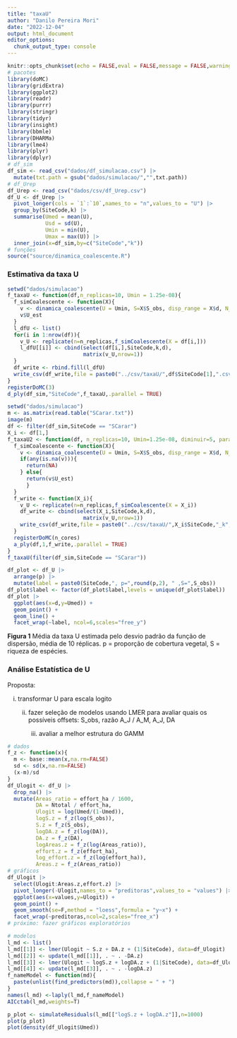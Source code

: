 ```yaml
---
title: "taxaU"
author: "Danilo Pereira Mori"
date: "2022-12-04"
output: html_document
editor_options: 
  chunk_output_type: console
---
```


```r
knitr::opts_chunk$set(echo = FALSE,eval = FALSE,message = FALSE,warning = FALSE)
# pacotes
library(doMC)
library(gridExtra)
library(ggplot2)
library(readr)
library(purrr)
library(stringr)
library(tidyr)
library(insight)
library(bbmle)
library(DHARMa)
library(lme4)
library(plyr)
library(dplyr)
# df_sim
df_sim <- read_csv("dados/df_simulacao.csv") |> 
  mutate(txt.path = gsub("dados/simulacao/","",txt.path))
# df_Urep
df_Urep <- read_csv("dados/csv/df_Urep.csv")
df_U <- df_Urep |> 
  pivot_longer(cols = `1`:`10`,names_to = "n",values_to = "U") |> 
  group_by(SiteCode,k) |> 
  summarise(Umed = mean(U),
            Usd = sd(U),
            Umin = min(U),
            Umax = max(U)) |> 
  inner_join(x=df_sim,by=c("SiteCode","k"))
# funções
source("source/dinamica_coalescente.R")
```

### Estimativa da taxa U

```r
setwd("dados/simulacao")
f_taxaU <- function(df,n_replicas=10, Umin = 1.25e-08){
  f_simCoalescente <- function(X){
    v <- dinamica_coalescente(U = Umin, S=X$S_obs, disp_range = X$d, N_simul=1,landscape = X$txt.path)
    v$U_est
  }
  l_dfU <- list()
  for(i in 1:nrow(df)){
    v_U <- replicate(n=n_replicas,f_simCoalescente(X = df[i,]))
    l_dfU[[i]] <- cbind(select(df[i,],SiteCode,k,d),
                        matrix(v_U,nrow=1))
  }
  df_write <- rbind.fill(l_dfU)
  write_csv(df_write,file = paste0("../csv/taxaU/",df$SiteCode[1],".csv"))
}
registerDoMC(3)
d_ply(df_sim,"SiteCode",f_taxaU,.parallel = TRUE)
```

```r
setwd("dados/simulacao")
m <- as.matrix(read.table("SCarar.txt"))
image(m)
df <- filter(df_sim,SiteCode == "SCarar")
X_i <- df[1,]
f_taxaU2 <- function(df, n_replicas=10, Umin=1.25e-08, diminuir=5, parallel=TRUE, n_cores=3){
  f_simCoalescente <- function(X){
    v <- dinamica_coalescente(U = Umin, S=X$S_obs, disp_range = X$d, N_simul=1,landscape = X$txt.path, decay = diminuir)
    if(any(is.na(v))){
      return(NA)
    } else{
      return(v$U_est)
      }
  }
  f_write <- function(X_i){
    v_U <- replicate(n=n_replicas,f_simCoalescente(X = X_i))
    df_write <- cbind(select(X_i,SiteCode,k,d),
                        matrix(v_U,nrow=1))
    write_csv(df_write,file = paste0("../csv/taxaU/",X_i$SiteCode,"_k",round(X_i$k,2),".csv"))
  }
  registerDoMC(n_cores)
  a_ply(df,1,f_write,.parallel = TRUE)
}
f_taxaU(filter(df_sim,SiteCode == "SCarar"))
```


```r
df_plot <- df_U |> 
  arrange(p) |> 
  mutate(label = paste0(SiteCode,", p=",round(p,2), " ,S=",S_obs))
df_plot$label <- factor(df_plot$label,levels = unique(df_plot$label))
df_plot |> 
  ggplot(aes(x=d,y=Umed)) +
  geom_point() +
  geom_line() +
  facet_wrap(~label, ncol=6,scales="free_y")
```

__Figura 1__ Média da taxa U estimada pelo desvio padrão da função de dispersão, média de 10 réplicas. p = proporção de cobertura vegetal, S = riqueza de espécies.

### Análise Estatística de U

<p>Proposta:</p>
<p>i) transformar U para escala logito</p>
<p>ii) fazer seleção de modelos usando LMER para avaliar quais os possíveis offsets: S_obs, razão A_J / A_M, A_J, DA</p>
<p>iii) avaliar a melhor estrutura do GAMM </p>

```r
# dados
f_z <- function(x){
  m <- base::mean(x,na.rm=FALSE)
  sd <- sd(x,na.rm=FALSE)
  (x-m)/sd
}
df_Ulogit <- df_U |> 
  drop_na() |> 
  mutate(Areas_ratio = effort_ha / 1600,
         DA = Ntotal / effort_ha,
         Ulogit = log(Umed/(1-Umed)),
         logS.z = f_z(log(S_obs)),
         S.z = f_z(S_obs),
         logDA.z = f_z(log(DA)),
         DA.z = f_z(DA),
         logAreas.z = f_z(log(Areas_ratio)),
         effort.z = f_z(effort_ha),
         log_effort.z = f_z(log(effort_ha)),
         Areas.z = f_z(Areas_ratio))
# gráficos
df_Ulogit |> 
  select(Ulogit:Areas.z,effort.z) |> 
  pivot_longer(-Ulogit,names_to = "preditoras",values_to = "values") |> 
  ggplot(aes(x=values,y=Ulogit)) +
  geom_point() +
  geom_smooth(se=F,method = "loess",formula = "y~x") +
  facet_wrap(~preditoras,ncol=2,scales="free_x")
# próximo: fazer gráficos exploratórios 
```


```r
# modelos
l_md <- list()
l_md[[1]] <- lmer(Ulogit ~ S.z + DA.z + (1|SiteCode), data=df_Ulogit)
l_md[[2]] <- update(l_md[[1]], . ~ . -DA.z)
l_md[[3]] <- lmer(Ulogit ~ logS.z + logDA.z + (1|SiteCode), data=df_Ulogit)
l_md[[4]] <- update(l_md[[3]], . ~ . -logDA.z)
f_nameModel <- function(md){
  paste(unlist(find_predictors(md)),collapse = " + ")
}
names(l_md) <-laply(l_md,f_nameModel)
AICctab(l_md,weights=T)
```


```r
p_plot <- simulateResiduals(l_md[["logS.z + logDA.z"]],n=1000)
plot(p_plot)
plot(density(df_Ulogit$Umed))
```


